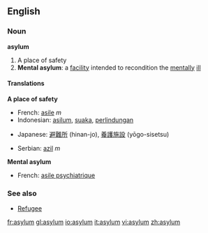 ==English==

===Noun===
'''asylum'''

# A place of safety
# '''Mental asylum''': a [[facility]] intended to recondition the [[mentally]] [[ill]]

====Translations====
'''A place of safety'''
{{top}}
*French: [[asile]] ''m''
*Indonesian: [[asilum]], [[suaka]], [[lindung|perlindungan]]
{{mid}}
*Japanese: [[避難所]] (hinan-jo), [[養護施設]] (yōgo-sisetsu)
{{bottom}}
*Serbian: [[azil]] ''m''

'''Mental asylum'''
{{top}}
*French: [[asile psychiatrique]]
{{mid}}
{{bottom}}

===See also===

*[[Refugee]]

[[fr:asylum]]
[[gl:asylum]]
[[io:asylum]]
[[it:asylum]]
[[vi:asylum]]
[[zh:asylum]]